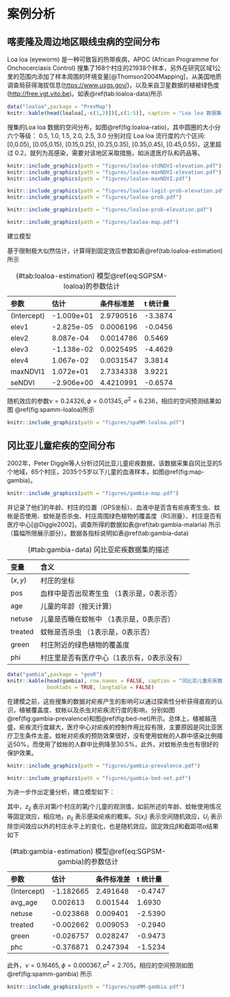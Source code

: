 # 案例分析 {#applications}

## 喀麦隆及周边地区眼线虫病的空间分布

Loa loa (eyeworm) 是一种可致盲的热带疾病，APOC (African Programme for Onchocerciasis Control) 搜集了168个村庄的21938个样本，另外在研究区域1公里的范围内添加了样本周围的环境变量[@Thomson2004Mapping]，从美国地质调查局获得海拔信息(<https://www.usgs.gov/>)，以及来自卫星数据的植被绿色度(<http://free.vgt.vito.be>)。如表\@ref(tab:loaloa-data)所示

```{r loaloa-data,echo=FALSE}
data("loaloa",package = "PrevMap")
knitr::kable(head(loaloa[,-c(1,2)])[,c(1:5)], caption = "Loa loa 数据集（部分）", booktabs = TRUE, longtable = TRUE)
```

搜集的Loa loa 数据的空间分布，如图\@ref(fig:loaloa-ratio)，其中圆圈的大小分六个等级： 0.5, 1.0, 1.5, 2.0, 2.5, 3.0 分别对应 Loa loa 流行度的六个区间: [0,0.05), [0.05,0.15), [0.15,0.25), [0.25,0.35), [0.35,0.45),
[0.45,0.55)，这里超过 0.2，就列为高感染，需要对该地区采取措施，如派遣医疗队和药品等。

```{r,fig.cap="Loa loa 与植被的关系",eval=FALSE}
knitr::include_graphics(path = "figures/loaloa-stdNDVI-elevation.pdf")
knitr::include_graphics(path = "figures/loaloa-maxNDVI-elevation.pdf")
knitr::include_graphics(path = "figures/loaloa-maxNDVI.pdf")
```
```{r,fig.cap="Loa loa 观测到的流行度分布",eval=FALSE}
knitr::include_graphics(path = "figures/loaloa-logit-prob-elevation.pdf")
knitr::include_graphics(path = "figures/loaloa-prob.pdf")
```
```{r,fig.cap="Loa loa流行度与海拔的关系",eval=FALSE}
knitr::include_graphics(path = "figures/loaloa-prob-elevation.pdf")
```
```{r loaloa-ratio,fig.cap="Loa loa 流行度观测结果，黑点是采样点",out.width="60%"}
knitr::include_graphics(path = "figures/loaloa-map.pdf")
```

建立模型 \begin{equation} 
\log\{p_{ij}/(1-p_{ij})\} = \alpha + \beta'z_{ij} + U_{i} + S(x_{i}) (\#eq:SGPSM-loaloa)
\end{equation}

基于限制极大似然估计，计算得到固定效应参数如表\@ref(tab:loaloa-estimation)所示

Table: (\#tab:loaloa-estimation) 模型\@ref(eq:SGPSM-loaloa)的参数估计

| 参数        | 估计       | 条件标准差 | t 统计量 |
| :---------- | :--------- | :-------- | :------ |
| (Intercept) | -1.009e+01 | 2.9790516 | -3.3874 |
| elev1       | -2.825e-05 | 0.0006196 | -0.0456 |
| elev2       | 8.087e-04  | 0.0014786 | 0.5469  |
| elev3       | -1.138e-02 | 0.0025495 | -4.4629 |
| elev4       | 1.067e-02  | 0.0031547 | 3.3814  |
| maxNDVI1    | 1.072e+01  | 2.7334338 | 3.9221  |
| seNDVI      | -2.906e+00 | 4.4210991 | -0.6574 |

随机效应的参数$\nu = 0.24326,\phi = 0.01345,\sigma^2 = 6.236$，相应的空间预测结果如图 \@ref(fig:spamm-loaloa)所示

```{r spamm-loaloa,fig.cap="Loa loa 数据集上的预测结果"}
knitr::include_graphics(path = "figures/spaMM-loaloa.pdf")
```

## 冈比亚儿童疟疾的空间分布

2002年，Peter Diggle等人分析过冈比亚儿童疟疾数据，该数据采集自冈比亚的5个地域，65个村庄，2035个5岁以下儿童的血液样本，如图\@ref(fig:map-gambia)。

```{r map-gambia,fig.cap="采样的村庄"}
knitr::include_graphics(path = "figures/gambia-map.pdf")
```

并记录了他们的年龄、村庄的位置（GPS坐标）、血液中是否含有疟疾寄生虫、蚊帐是否使用、蚊帐是否杀虫、村庄周围绿色植物的覆盖度（RS测量）、村庄是否有医疗中心[@Diggle2002]。调查所得的数据如表\@ref(tab:gambia-malaria) 所示（篇幅所限展示部分）。数据各指标说明如表\@ref(tab:gambia-data)

Table: (\#tab:gambia-data) 冈比亚疟疾数据集的描述

| 变量 | 含义 |
| :-- | :-- |
| $(x,y)$ | 村庄的坐标 |
| pos | 血样中是否出现寄生虫 （1表示是，0表示否） |
| age | 儿童的年龄（按天计算） |
| netuse | 儿童是否睡在蚊帐中 （1表示是，0表示否） |
| treated | 蚊帐是否杀虫 （1表示是，0表示否） |
| green | 村庄附近的绿色植物的覆盖度 |
| phi | 村庄里是否有医疗中心（1表示有，0表示没有） |

```{r gambia-malaria,echo=FALSE}
data("gambia",package = "geoR")
knitr::kable(head(gambia), row.names = FALSE, caption = "冈比亚儿童疟疾数据（部分）", 
             booktabs = TRUE, longtable = FALSE)
```

在建模之前，这些搜集的数据对疟疾产生的影响可以通过探索性分析获得直观的认识，植被覆盖度、蚊帐以及杀虫对疟疾流行度的影响，分别如图\@ref(fig:gambia-prevalence)和图\@ref(fig:bed-net)所示。总体上，植被越茂盛，疟疾流行度越大，医疗中心对疟疾的控制作用比较有限，主要原因是冈比亚医疗卫生条件太差。蚊帐对疟疾的预防效果很好，没有使用蚊帐的人群中感染比例接近50\%，而使用了蚊帐的人群中比例降至30.5\%，此外，对蚊帐杀虫也有很好的保护效果。

```{r gambia-prevalence, fig.cap="疟疾流行度与村庄周围的植被覆盖度：绿色表示有医疗中心，橘黄色表示没有",out.width="60%"}
knitr::include_graphics(path = "figures/gambia-prevalence.pdf")
```
```{r bed-net, fig.cap = "蚊帐与杀虫对疟疾流行度的影响（是否有蚊帐，蚊帐是否杀虫，RDT 表示快速诊断结果：0 表示没有感染疟疾，1 表示感染疟疾）",out.width="60%"}
knitr::include_graphics(path = "figures/gambia-bed-net.pdf")
```

\newpage

为进一步作出定量分析，建立模型如下：\begin{equation}
\log\{p_{ij}/(1-p_{ij})\} = \alpha + \beta'z_{ij} + U_{i} + S(x_{i}) (\#eq:SGPSM-gambia)
\end{equation}

其中，$z_{ij}$ 表示对第$i$个村庄的第$j$个儿童的观测值，如前所述的年龄、蚊帐使用情况等固定效应，相应地，$p_{ij}$ 表示感染疟疾的概率。$S(x_{i})$ 表示空间随机效应，$U_{i}$ 表示除空间效应以外的村庄水平上的变化，也是随机效应。固定效应$\beta$和截距项$\alpha$结果如下

Table: (\#tab:gambia-estimation) 模型\@ref(eq:SGPSM-gambia)的参数估计

| 参数        | 估计      | 条件标准差 | t 统计量 |
| :---------- | :-------- | :------- | :------ |
| (Intercept) | -1.182665 | 2.491648 | -0.4747 |
| avg_age     | 0.002613  | 0.001544 | 1.6930  |
| netuse      | -0.023868 | 0.009401 | -2.5390 |
| treated     | -0.002662 | 0.009053 | -0.2940 |
| green       | -0.026757 | 0.028247 | -0.9473 |
| phc         | -0.376871 | 0.247394 | -1.5234 |

此外，$\nu = 0.16465,\phi = 0.000367,\sigma^2 = 2.705$，相应的空间预测如图 \@ref(fig:spamm-gambia) 所示

```{r spamm-gambia,fig.cap="冈比亚儿童疟疾空间分布预测"}
knitr::include_graphics(path = "figures/spaMM-gambia.pdf")
```
